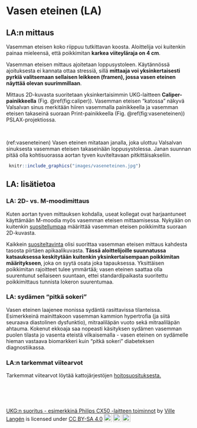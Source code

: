# Vasen eteinen (LA)



## LA:n mittaus

Vasemman eteisen koko riippuu tutkittavan koosta. Aloittelija voi kuitenkin painaa mieleensä, että poikkimitan **karkea viiteyläraja on 4 cm**.

Vasemman eteisen mittaus ajoitetaan loppusystoleen. Käytännössä ajoituksesta ei kannata ottaa stressiä, sillä **mittaaja voi yksinkertaisesti pyrkiä valitsemaan sellaisen leikkeen (framen), jossa vasen eteinen näyttää olevan suurimmillaan**.

Mittaus 2D-kuvasta suoritetaan yksinkertaisimmin UKG-laitteen **Caliper-painikkeella** (Fig. \@ref(fig:caliper)). Vasemman eteisen "katossa" näkyvä Valsalvan sinus merkitään hiiren vasemmalla painikkeella ja vasemman eteisen takaseinä suoraan Print-painikkeella (Fig. \@ref(fig:vaseneteinen)) PSLAX-projektiossa.

<br />

(ref:vaseneteinen) Vasen eteinen mitataan janalla, joka ulottuu Valsalvan sinuksesta vasemman eteisen takaseinään loppusystolessa. Janan suunnan pitää olla kohtisuorassa aortan tyven kuviteltavaan pitkittäisakseliin.

```r
 knitr::include_graphics("images/vaseneteinen.jpg")
```


## LA: lisätietoa

### LA: 2D- vs. M-moodimittaus

Kuten aortan tyven mittauksen kohdalla, useat kollegat ovat harjaantuneet käyttämään M-moodia myös vasemman eteisen mittaamisessa. Nykyään on kuitenkin [suositellumpaa](https://www.asecho.org/guideline/recommendations-for-cardiac-chamber-quantification-by-echocardiography-in-adults-an-update-from-the-american-society-of-echocardiography-and-the-european-association-of-cardiovascular-imaging/) määrittää vasemman eteisen poikkimitta suoraan 2D-kuvasta.

Kaikkein [suositeltavinta](https://www.asecho.org/guideline/recommendations-for-cardiac-chamber-quantification-by-echocardiography-in-adults-an-update-from-the-american-society-of-echocardiography-and-the-european-association-of-cardiovascular-imaging/) olisi suorittaa vasemman eteisen mittaus kahdesta tasosta piirtäen apikaalikuvasta. **Tässä aloittelijoille suunnatussa katsauksessa keskitytään kuitenkin yksinkertaisempaan poikkimitan määritykseen**, joka on syytä osata joka tapauksessa. Yksittäisen poikkimitan rajoitteet tulee ymmärtää; vasen eteinen saattaa olla suurentunut sellaiseen suuntaan, ettei standardipaikasta suoritettu poikkimittaus tunnista lokeron suurentumaa. 


### LA: sydämen "pitkä sokeri"

Vasen eteinen laajenee monissa sydäntä rasittavissa tilanteissa. Esimerkkeinä mainittakoon vasemman kammion hypertrofia (ja siitä seuraava diastolinen dysfunktio), mitraaliläpän vuoto sekä mitraaliläpän ahtauma. Kokenut ekkoaja saa nopeasti käsityksen sydämen vasemman puolen tilasta jo vasenta eteistä vilkaisemalla - vasen eteinen on sydämelle hieman vastaava biomarkkeri kuin "pitkä sokeri" diabeteksen diagnostiikassa.



### LA:n tarkemmat viitearvot

Tarkemmat viitearvot löytää kattojärjestöjen [hoitosuosituksesta.](https://www.asecho.org/guideline/recommendations-for-cardiac-chamber-quantification-by-echocardiography-in-adults-an-update-from-the-american-society-of-echocardiography-and-the-european-association-of-cardiovascular-imaging/) 


<br/>
<br/>
<br/>
<p xmlns:cc="http://creativecommons.org/ns#" xmlns:dct="http://purl.org/dc/terms/"><a property="dct:title" rel="cc:attributionURL" href="https://vldesign.kapsi.fi/echo/">UKG:n suoritus - esimerkkinä Philips CX50 -laitteen toiminnot</a> by <a rel="cc:attributionURL dct:creator" property="cc:attributionName" href="http://www.linkedin.com/in/ville-langen">Ville Langén</a> is licensed under <a href="http://creativecommons.org/licenses/by-sa/4.0/?ref=chooser-v1" target="_blank" rel="license noopener noreferrer" style="display:inline-block;">CC BY-SA 4.0<img style="height:22px!important;margin-left:3px;vertical-align:text-bottom;" src="https://mirrors.creativecommons.org/presskit/icons/cc.svg?ref=chooser-v1"><img style="height:22px!important;margin-left:3px;vertical-align:text-bottom;" src="https://mirrors.creativecommons.org/presskit/icons/by.svg?ref=chooser-v1"><img style="height:22px!important;margin-left:3px;vertical-align:text-bottom;" src="https://mirrors.creativecommons.org/presskit/icons/sa.svg?ref=chooser-v1"></a></p>
